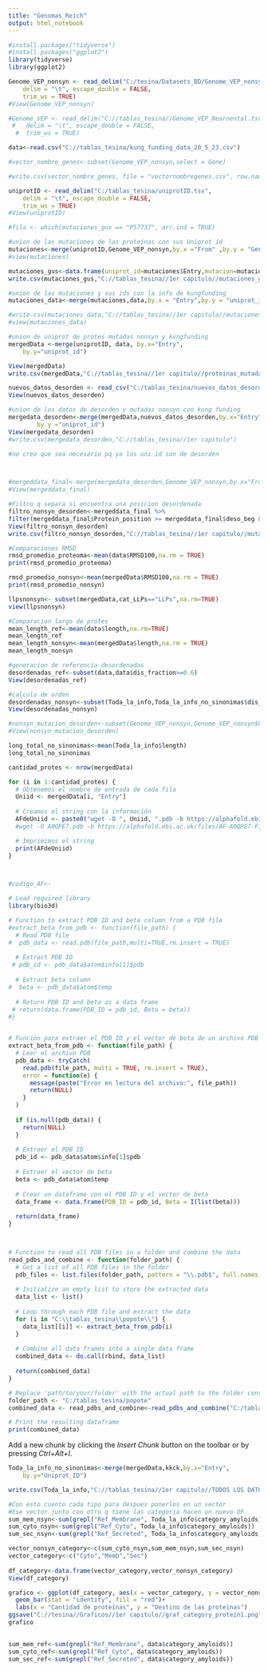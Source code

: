 ---
title: "Genomas_Reich"
output: html_notebook
---

```{r}
#install.packages("tidyverse")
#install.packages("ggplot2")
library(tidyverse)
library(ggplot2)
```

```{r}
Genome_VEP_nonsyn <- read_delim("C:/tesina/Datasets_BD/Genome_VEP_nonsyn.tsv", 
    delim = "\t", escape_double = FALSE, 
    trim_ws = TRUE)
#View(Genome_VEP_nonsyn)
```
```{r}
#Genome_VEP <- read_delim("C://tablas_tesina//Genome_VEP_Nearnental.tsv", 
 #   delim = "\t", escape_double = FALSE, 
  #  trim_ws = TRUE)
```


```{r}
data<-read.csv("C://tablas_tesina/kung_funding_data_20_5_23.csv")
```

```{r}
#vector_nombre_genes<-subset(Genome_VEP_nonsyn,select = Gene)

#write.csv(vector_nombre_genes, file = "vectornombregenes.csv", row.names = FALSE)


```

```{r}
uniprotID <- read_delim("C:/tablas_tesina/uniprotID.tsv", 
    delim = "\t", escape_double = FALSE, 
    trim_ws = TRUE)
#View(uniprotID)
```

```{r}
#fila <- which(mutaciones_gus == "P57737", arr.ind = TRUE)

```



```{r}
#union de las mutaciones de las proteinas con sus Uniprot id
mutaciones<-merge(uniprotID,Genome_VEP_nonsyn,by.x ="From" ,by.y = "Gene")
#view(mutaciones)
```

```{r}
mutaciones_gus<-data.frame(uniprot_id=mutaciones$Entry,mutacion=mutaciones$Amino_acids,Posicion=mutaciones$Protein_position)
write.csv(mutaciones_gus,"C://tablas_tesina//1er capitulo//mutaciones_gus")
```


```{r}
#union de las mutaciones y sus ids con la info de kungfunding
mutaciones_data<-merge(mutaciones,data,by.x = "Entry",by.y = "uniprot_id")

#write.csv(mutaciones_data,"C://tablas_tesina//1er capitulo//mutaciones_data.csv")
#view(mutaciones_data)
```


```{r}
#union de uniprot de protes mutadas nonsyn y kungfunding
mergedData <-merge(uniprotID, data, by.x="Entry",
    by.y="uniprot_id")
```

```{r}
View(mergedData)
write.csv(mergedData,"C://tablas_tesina//1er capitulo//proteinas_mutadas")
```

```{r}
nuevos_datos_desorden <- read_csv("C:/tablas_tesina/nuevos_datos_desorden.csv")
View(nuevos_datos_desorden)
```

```{r}



#union de los datos de desorden y mutadas nonsyn con kung funding
mergedata_desorden<-merge(mergedData,nuevos_datos_desorden,by.x="Entry",
        by.y ="uniprot_id")
View(mergedata_desorden)
#write.csv(mergedata_desorden,"C://tablas_tesina//1er capitulo")
```


```{r}
#no creo que sea necesario pq ya los uni id son de desorden



#mergeddata_final<-merge(mergedata_desorden,Genome_VEP_nonsyn,by.x="From",by.y = "Gene")
#View(mergeddata_final)
```

```{r}
#Filtro q separa si encuentra una posicion desordenada
filtro_nonsyn_desorden<-mergeddata_final %>% 
filter(mergeddata_final$Protein_position >= mergeddata_final$deso_beg & mergeddata_final$Protein_position <= mergeddata_final$deso_end)
View(filtro_nonsyn_desorden)
write.csv(filtro_nonsyn_desorden,"C://tablas_tesina//1er capitulo//mutaciones_en_pos_desor")
```

```{r}
#Comparaciones RMSD
rmsd_promedio_proteoma<-mean(data$RMSD100,na.rm = TRUE)
print(rmsd_promedio_proteoma)
```
```{r}
rmsd_promedio_nonsyn<-mean(mergedData$RMSD100,na.rm = TRUE)
print(rmsd_promedio_nonsyn)
```









```{r}
llpsnonsyn<- subset(mergedData,cat_LLPs=="LLPs",na.rm=TRUE)
view(llpsnonsyn)
```









```{r}
#Comparacion largo de protes
mean_length_ref<-mean(data$length,na.rm=TRUE)
mean_length_ref
mean_length_nonsyn<-mean(mergedData$length,na.rm = TRUE)
mean_length_nonsyn
```

```{r}
#generacion de referencia desordenadas
desordenadas_ref<-subset(data,data$dis_fraction>=0.6)
View(desordenadas_ref)
```

```{r}
#calculo de orden
desordenadas_nonsyn<-subset(Toda_la_info,Toda_la_info_no_sinonimas$dis_fraction>=0.6)
View(desordenadas_nonsyn)
```


```{r}
#nonsyn_mutacion_desorden<-subset(Genome_VEP_nonsyn,Genome_VEP_nonsyn$Protein_position>=nuevos_datos_desorden$deso_beg & Genome_VEP_nonsyn<=nuevos_datos_desorden$deso_end)
#View(nonsyn_mutacion_desorden)
```



```{r}
long_total_no_sinonimas<-mean(Toda_la_info$length)
long_total_no_sinonimas

```



```{r}
cantidad_protes <- nrow(mergedData)

for (i in 1:cantidad_protes) {
  # Obtenemos el nombre de entrada de cada fila
  Uniid <- mergedData[i, "Entry"]
  
  # Creamos el string con la información
  AFdeUniid <- paste0("wget -O ", Uniid, ".pdb -b https://alphafold.ebi.ac.uk/files/AF-", Uniid, "-F1-model_v4.pdb")
  #wget -O A0QPE7.pdb -b https://alphafold.ebi.ac.uk/files/AF-A0QPE7-F1-model_v4.pdb

  # Imprimimos el string
  print(AFdeUniid)
}



#codigo_AF<-


```


```{r}
# Load required library
library(bio3d)

# Function to extract PDB ID and beta column from a PDB file
#extract_beta_from_pdb <- function(file_path) {
  # Read PDB file
#  pdb_data <- read.pdb(file_path,multi=TRUE,rm.insert = TRUE)
  
  # Extract PDB ID
 # pdb_id <- pdb_data$atom$info[1]$pdb
  
  # Extract beta column
#  beta <- pdb_data$atom$temp
  
  # Return PDB ID and beta as a data frame
 # return(data.frame(PDB_ID = pdb_id, Beta = beta))
#}


# Función para extraer el PDB ID y el vector de beta de un archivo PDB
extract_beta_from_pdb <- function(file_path) {
  # Leer el archivo PDB
  pdb_data <- tryCatch(
    read.pdb(file_path, multi = TRUE, rm.insert = TRUE),
    error = function(e) {
      message(paste("Error en lectura del archivo:", file_path))
      return(NULL)
    }
  )
  
  if (is.null(pdb_data)) {
    return(NULL)
  }
  
  # Extraer el PDB ID
  pdb_id <- pdb_data$atom$info[1]$pdb
  
  # Extraer el vector de beta
  beta <- pdb_data$atom$temp
  
  # Crear un dataframe con el PDB ID y el vector de beta
  data_frame <- data.frame(PDB_ID = pdb_id, Beta = I(list(beta)))
  
  return(data_frame)
}



# Function to read all PDB files in a folder and combine the data
read_pdbs_and_combine <- function(folder_path) {
  # Get a list of all PDB files in the folder
  pdb_files <- list.files(folder_path, pattern = "\\.pdb$", full.names = TRUE)
  
  # Initialize an empty list to store the extracted data
  data_list <- list()
  
  # Loop through each PDB file and extract the data
  for (i in "C:\\tablas_tesina\\popote\\") {
    data_list[[i]] <- extract_beta_from_pdb(i)
  }
  
  # Combine all data frames into a single data frame
  combined_data <- do.call(rbind, data_list)
  
  return(combined_data)
}

# Replace 'path/to/your/folder' with the actual path to the folder containing your PDB files
folder_path <- "C:/tablas_tesina/popote"
combined_data <- read_pdbs_and_combine<-read_pdbs_and_combine("C:/tablas_tesina/popote")

# Print the resulting dataframe
print(combined_data)
```





Add a new chunk by clicking the *Insert Chunk* button on the toolbar or by pressing *Ctrl+Alt+I*.



```{r}
Toda_la_info_no_sinonimas<-merge(mergedData,kkck,by.x="Entry",
    by.y="Uniprot_ID")
```

```{r}
write.csv(Toda_la_info,"C://tablas_tesina//1er capitulo//TODOS LOS DATOS TESINA NO SINONIMOS.csv")
```


```{r}
#Con esto cuento cada tipo para despues ponerlos en un vector
#Ese vector junto con otro q tiene las categoria hacen un nuevo DF
sum_mem_nsyn<-sum(grepl("Ref_Membrane", Toda_la_info$category_amyloids))
sum_cyto_nsyn<-sum(grepl("Ref_Cyto", Toda_la_info$category_amyloids))
sum_sec_nsyn<-sum(grepl("Ref_Secreted", Toda_la_info$category_amyloids))

vector_nonsyn_category<-c(sum_cyto_nsyn,sum_mem_nsyn,sum_sec_nsyn)
vector_category<-c("Cyto","Memb","Sec")
 
df_category<-data.frame(vector_category,vector_nonsyn_category)
View(df_category)

grafico <- ggplot(df_category, aes(x = vector_category, y = vector_nonsyn_category)) +
  geom_bar(stat = "identity", fill = "red")+
  labs(x = "Cantidad de proteínas", y = "Destino de las proteinas")
ggsave("C://tesina//Graficos//1er capitulo//graf_category_protein1.png", plot = grafico, width = 8, height = 6,dpi=300)
grafico
  
```

```{r}
sum_mem_ref<-sum(grepl("Ref_Membrane", data$category_amyloids))
sum_cyto_ref<-sum(grepl("Ref_Cyto", data$category_amyloids))
sum_sec_ref<-sum(grepl("Ref_Secreted", data$category_amyloids))

```

